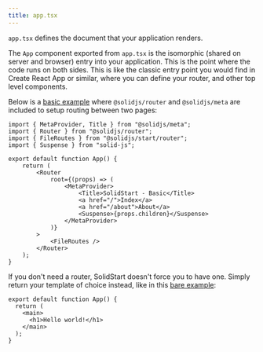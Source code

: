 ```yaml
---
title: app.tsx
---
```


`app.tsx` defines the document that your application renders.

The `App` component exported from `app.tsx` is the isomorphic (shared on server and browser) entry into your application. This is the point where the code runs on both sides. This is like the classic entry point you would find in Create React App or similar, where you can define your router, and other top level components.

Below is a [basic example](https://stackblitz.com/github/solidjs/solid-start/tree/main/examples/basic?file=src%2Fapp.tsx) where `@solidjs/router` and `@solidjs/meta` are included to setup routing between two pages:


```tsx
import { MetaProvider, Title } from "@solidjs/meta";
import { Router } from "@solidjs/router";
import { FileRoutes } from "@solidjs/start/router";
import { Suspense } from "solid-js";

export default function App() {
	return (
		<Router
			root={(props) => (
				<MetaProvider>
					<Title>SolidStart - Basic</Title>
					<a href="/">Index</a>
					<a href="/about">About</a>
					<Suspense>{props.children}</Suspense>
				</MetaProvider>
			)}
		>
			<FileRoutes />
		</Router>
	);
}
```

If you don't need a router, SolidStart doesn't force you to have one. Simply return your template of choice instead, like in this [bare example](https://stackblitz.com/github/solidjs/solid-start/tree/main/examples/bare?file=src%2Fapp.tsx):

```tsx
export default function App() {
  return (
    <main>
      <h1>Hello world!</h1>
    </main>
  );
}
```
